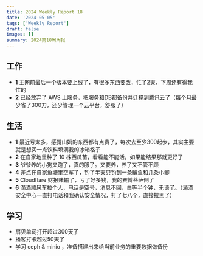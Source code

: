 ```yaml
---
title: 2024 Weekly Report 18
date: '2024-05-05'
tags: ['Weekly Report']
draft: false
images: []
summary: 2024第18周周报
---
```


<TOCInline toc={props.toc}/>

## 工作

- **1** 主网前最后一个版本要上线了，有很多东西要改，忙了2天，下周还有得我忙的
- **2** 已经放弃了 AWS 上服务，把服务和DB都备份并迁移到腾讯云了（每个月最少省了300刀，还少管理一个云平台，舒服了）



## 生活

- **1** 最近亏太多，感觉山姆的东西都有点贵了，每次去至少300起步，其实主要就是想买一点饮料填满我的冰箱格子
- **2** 在自家地里种了 10 株西瓜苗，看看能不能活，如果能结果那就更好了
- **3** 爷爷养的小狗又跑了，真的服了。又要养，养了又不管不顾
- **4** 差点在自家鱼塘里空军了，钓了半天只钓到一条鳊鱼和几条小鲫
- **5** Cloudflare 财报赌输了，亏了好多钱，我的赛博菩萨倒了
- **6** 滴滴顺风车拉个人，电话是空号，消息不回，白等半个钟，无语了。（滴滴安全中心一直打电话和我确认安全情况，打了七八个，直接拉黑了）


## 学习

- 扇贝单词打开超过300天了
- 播客打卡超过50天了
- 学习 ceph & minio ，准备搭建出来给当前业务的重要数据做备份







